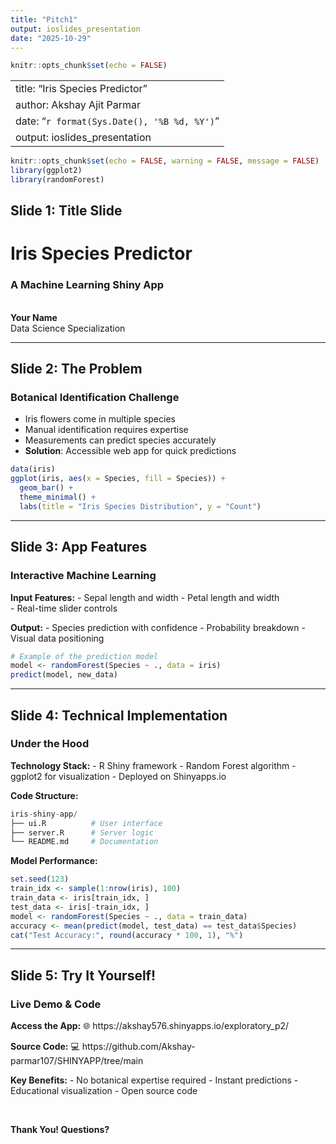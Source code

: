 ```yaml
---
title: "Pitch1"
output: ioslides_presentation
date: "2025-10-29"
---
```


```r
knitr::opts_chunk$set(echo = FALSE)
```

---
title: "Iris Species Predictor"
author: Akshay Ajit Parmar
date: "`r format(Sys.Date(), '%B %d, %Y')`"
output: ioslides_presentation
---

```r
knitr::opts_chunk$set(echo = FALSE, warning = FALSE, message = FALSE)
library(ggplot2)
library(randomForest)
```

## Slide 1: Title Slide

# Iris Species Predictor
### A Machine Learning Shiny App
<br>
**Your Name**
<br>
Data Science Specialization

---

## Slide 2: The Problem

### Botanical Identification Challenge

- Iris flowers come in multiple species
- Manual identification requires expertise
- Measurements can predict species accurately
- **Solution**: Accessible web app for quick predictions

```r
data(iris)
ggplot(iris, aes(x = Species, fill = Species)) + 
  geom_bar() +
  theme_minimal() +
  labs(title = "Iris Species Distribution", y = "Count")
```

---

## Slide 3: App Features

### Interactive Machine Learning

**Input Features:**
- Sepal length and width
- Petal length and width  
- Real-time slider controls

**Output:**
- Species prediction with confidence
- Probability breakdown
- Visual data positioning

```r
# Example of the prediction model
model <- randomForest(Species ~ ., data = iris)
predict(model, new_data)
```

---

## Slide 4: Technical Implementation

### Under the Hood

**Technology Stack:**
- R Shiny framework
- Random Forest algorithm
- ggplot2 for visualization
- Deployed on Shinyapps.io

**Code Structure:**
```r
iris-shiny-app/
├── ui.R          # User interface
├── server.R      # Server logic  
└── README.md     # Documentation
```

**Model Performance:**
```r
set.seed(123)
train_idx <- sample(1:nrow(iris), 100)
train_data <- iris[train_idx, ]
test_data <- iris[-train_idx, ]
model <- randomForest(Species ~ ., data = train_data)
accuracy <- mean(predict(model, test_data) == test_data$Species)
cat("Test Accuracy:", round(accuracy * 100, 1), "%")
```

---

## Slide 5: Try It Yourself!

### Live Demo & Code

**Access the App:**
🌐 https://akshay576.shinyapps.io/exploratory_p2/

**Source Code:**
💻 https://github.com/Akshay-parmar107/SHINYAPP/tree/main

**Key Benefits:**
- No botanical expertise required
- Instant predictions
- Educational visualization
- Open source code

<br>

**Thank You! Questions?**
